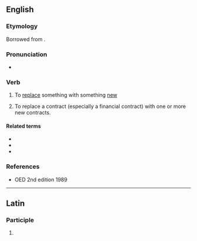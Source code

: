 ==English==

===Etymology===
{{root|en|ine-pro|*new- (new)}}
Borrowed from {{bor|en|la|novo|novō, novātus}}.

===Pronunciation===
* {{IPA|en|/nəʊˈveɪt/}}
{{rfap|en}}

===Verb===
{{en-verb}}

# To [[replace]] something with something [[new]]
# {{lb|en|legal}} To replace a contract (especially a financial contract) with one or more new contracts.

====Related terms====
* {{l|en|novation}}
* {{l|en|innovate}}
* {{l|en|renovate}}

===References===
* OED 2nd edition 1989

----

==Latin==

===Participle===
{{la-part-form|novāte}}

# {{inflection of|la|novātus||voc|m|s}}